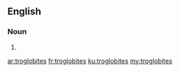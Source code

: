 ==English==

===Noun===
{{head|en|plural}}

# {{plural of|troglobite|lang=en}}

[[ar:troglobites]]
[[fr:troglobites]]
[[ku:troglobites]]
[[my:troglobites]]